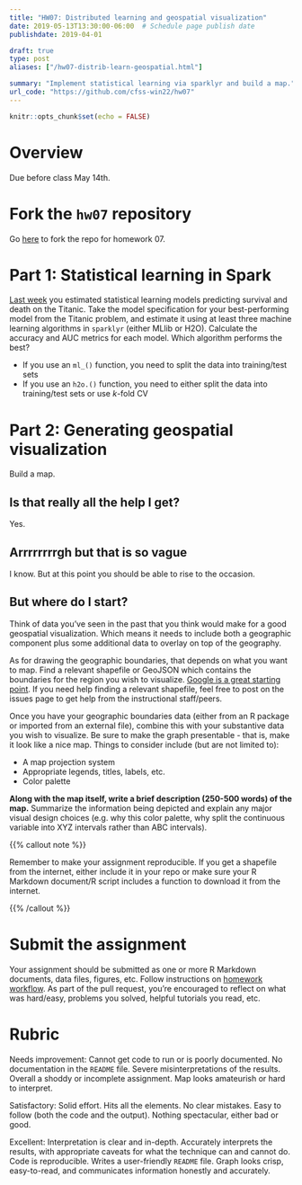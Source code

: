 ```yaml
---
title: "HW07: Distributed learning and geospatial visualization"
date: 2019-05-13T13:30:00-06:00  # Schedule page publish date
publishdate: 2019-04-01

draft: true
type: post
aliases: ["/hw07-distrib-learn-geospatial.html"]

summary: "Implement statistical learning via sparklyr and build a map."
url_code: "https://github.com/cfss-win22/hw07"
---
```


```r
knitr::opts_chunk$set(echo = FALSE)
```

# Overview

Due before class May 14th.

# Fork the `hw07` repository

Go [here](https://github.com/cfss-win22/hw07) to fork the repo for homework 07.

# Part 1: Statistical learning in Spark

[Last week](/homework/statistical-learning/) you estimated statistical learning models predicting survival and death on the Titanic. Take the model specification for your best-performing model from the Titanic problem, and estimate it using at least three machine learning algorithms in `sparklyr` (either MLlib or H2O). Calculate the accuracy and AUC metrics for each model. Which algorithm performs the best?

* If you use an `ml_()` function, you need to split the data into training/test sets
* If you use an `h2o.()` function, you need to either split the data into training/test sets or use $k$-fold CV

# Part 2: Generating geospatial visualization

Build a map.

## Is that really all the help I get?

Yes.

## Arrrrrrrrgh but that is so vague

I know. But at this point you should be able to rise to the occasion.

## But where do I start?

Think of data you've seen in the past that you think would make for a good geospatial visualization. Which means it needs to include both a geographic component plus some additional data to overlay on top of the geography.

As for drawing the geographic boundaries, that depends on what you want to map. Find a relevant shapefile or GeoJSON which contains the boundaries for the region you wish to visualize. [Google is a great starting point](https://www.google.com/search?q=where+to+get+shapefiles). If you need help finding a relevant shapefile, feel free to post on the issues page to get help from the instructional staff/peers.

Once you have your geographic boundaries data (either from an R package or imported from an external file), combine this with your substantive data you wish to visualize. Be sure to make the graph presentable - that is, make it look like a nice map. Things to consider include (but are not limited to):

* A map projection system
* Appropriate legends, titles, labels, etc.
* Color palette

**Along with the map itself, write a brief description (250-500 words) of the map.** Summarize the information being depicted and explain any major visual design choices (e.g. why this color palette, why split the continuous variable into XYZ intervals rather than ABC intervals).

{{% callout note %}}

Remember to make your assignment reproducible. If you get a shapefile from the internet, either include it in your repo or make sure your R Markdown document/R script includes a function to download it from the internet.

{{% /callout %}}

# Submit the assignment

Your assignment should be submitted as one or more R Markdown documents, data files, figures, etc. Follow instructions on [homework workflow](/faq/homework-guidelines/#homework-workflow). As part of the pull request, you're encouraged to reflect on what was hard/easy, problems you solved, helpful tutorials you read, etc.

# Rubric

Needs improvement: Cannot get code to run or is poorly documented. No documentation in the `README` file. Severe misinterpretations of the results. Overall a shoddy or incomplete assignment. Map looks amateurish or hard to interpret.

Satisfactory: Solid effort. Hits all the elements. No clear mistakes. Easy to follow (both the code and the output). Nothing spectacular, either bad or good.

Excellent: Interpretation is clear and in-depth. Accurately interprets the results, with appropriate caveats for what the technique can and cannot do. Code is reproducible. Writes a user-friendly `README` file. Graph looks crisp, easy-to-read, and communicates information honestly and accurately.
